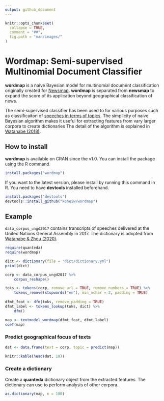 ```yaml
---
output: github_document
---
```


```r
knitr::opts_chunk$set(
  collapse = TRUE,
  comment = "##",
  fig.path = "man/images/"
)
```

# Wordmap: Semi-supervised Multinomial Document Classifier

**wordmap** is a naive Bayesian model for multinomial document classification originally created for [Newsmap](https://github.com/koheiw/newsmap). **wordmap** is separated from **newsmap** to expand the score of its application beyond geographical classification of news.

The semi-supervised classifier has been used to for various purposes such as classificaiton of [speeches in terms of topics](https://journals.sagepub.com/doi/full/10.1177/0894439320907027). The simplicity of naive Bayesian algorithm makes it useful for extracting features from vary larger corpora to create dictionaries The detail of the algorithm is explained in [Watanabe (2018)](https://www.tandfonline.com/eprint/dDeyUTBrhxBSSkHPn5uB/full). 

## How to install

**wordmap** is available on CRAN since the v1.0. You can install the package using the R command.

```r
install.packages("wordmap")
```

If you want to the latest version, please install by running this command in R. You need to have **devtools** installed beforehand.

```r
install.packages("devtools")
devtools::install_github("koheiw/wordmap")
```

## Example

`data_corpus_ungd2017` contains transcripts of speeches delivered at the United Nations General Assembly in 2017. The dictionary is adopted from [Watanabe & Zhou (2020)](https://journals.sagepub.com/doi/full/10.1177/0894439320907027).

```r
require(quanteda)
require(wordmap)

dict <- dictionary(file = "dict/dictionary.yml")
print(dict)

corp <- data_corpus_ungd2017 %>% 
    corpus_reshape()

toks <- tokens(corp, remove_url = TRUE, remove_numbers = TRUE) %>% 
    tokens_remove(stopwords("en"), min_nchar = 2, padding = TRUE)
    
dfmt_feat <- dfm(toks, remove_padding = TRUE)
dfmt_label <- tokens_lookup(toks, dict) %>% 
    dfm()

map <- textmodel_wordmap(dfmt_feat, dfmt_label)
coef(map)
```

### Predict geographical focus of texts 

```r
dat <- data.frame(text = corp, topic = predict(map))
```

```r
knitr::kable(head(dat, 10))
```
### Create a dictionary

Create a **quanteda** dictionary object from the extracted features. The dictionary can use to perform analysis of other corpora.

```r
as.dictionary(map, n = 100)
```
